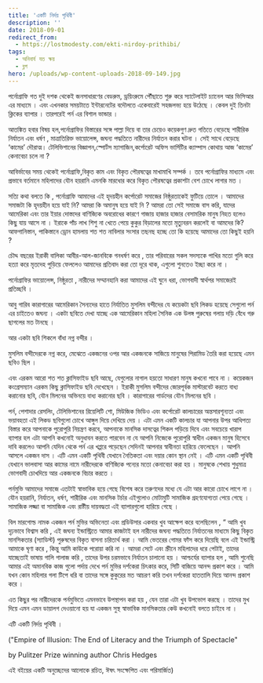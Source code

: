 ```yaml
---
title: 'একটি নির্দয় পৃথিবী'
description: ''
date: 2018-09-01
redirect_from:
  - https://lostmodesty.com/ekti-nirdoy-prithibi/
tags:
  - অনিবার্য যত ক্ষয়
  - ব্লগ
hero: /uploads/wp-content-uploads-2018-09-149.jpg
---
```


পর্নোগ্রাফি গত দুই দশক থেকেই জনসাধারণের বেডরুম, ড্রয়িংরুমে পৌঁছাতে শুরু করে স্যাটেলাইট চ্যানেল আর ভিসিআর এর মাধ্যমে । এবং এখনকার সময়টাতে ইন্টারনেটের বদৌলতে একেবারেই সহজলভ্য হয়ে উঠেছে । কেবল দুই তিনটা ক্লিকের ব্যাপার । তারপরেই পর্ন এর বিশাল ভান্ডার ।

আতঙ্কিত হবার বিষয় হল,পর্নোগ্রাফির বিস্তারের সঙ্গে পাল্লা দিয়ে বা তার চেয়েও কয়েকগুণ দ্রুত গতিতে বেড়েছে শারীরিক নির্যাতন এবং ধর্ষণ , মাত্রাতিরিক্ত ভায়োলেন্স, জঘন্য পদ্ধতিতে নারীদের নির্যাতন করার ঘটনা । সেই সাথে বেড়েছে ‘কামের’ দৌরাত্ম। টেলিভিশানের বিজ্ঞাপন,স্পোর্টস ম্যাগাজিন,কর্পোরেট অফিস ভার্সিটির ক্যাম্পাস কোথায় আজ ‘কামের’ কেনাবেচা চলে না ?

আবির্ভাবের সময় থেকেই পর্নোগ্রাফি,বিকৃত কাম এবং বিকৃত পৌরষত্বের মাখামাখি সম্পর্ক । তবে পর্নোগ্রাফির মাধ্যমে এবং প্রভাবে বর্তমানে মহিলাদের যৌন হয়রানি এমনকি মারধোর করে বিকৃত পৌরষত্বের প্রকাশটা বেশ চোখে লাগার মত ।

সত্যি কথা বলতে কি , পর্নোগ্রাফি আমাদের এই হৃদয়হীন কর্পোরেট সমাজের নিষ্ঠুরতাকেই ফুটিয়ে তোলে । আমাদের সমাজটা কি হৃদয়হীন হয়ে যাই নি? আমরা কি অমানুষ হয়ে যাই নি ? আমরা তো সেই সমাজে বাস করি, যাদের আমেরিকা এবং তার ইয়ার দোস্তদের বাণিজ্যিক অবরোধের কারণে গাজায় হাজার হাজার বেসামরিক মানুষ নিহত হলেও কিছু যায় আসে না । ইরাকে পাঁচ লাখ শিশু না খেতে পেয়ে কুকুর বিড়ালের মতো মৃত্যুবরন করলেই বা আমদের কি? আফগানিস্তান, পাকিস্তানে ড্রোন হামলায় শত শত নাবিলার সংসার তছনছ হচ্ছে তো কি হয়েছে আমাদের তো কিছুই হয়নি ?

চৌদ্দ বছরের ইরাকী বালিকা আবীর-আল-জানবিকে গনধর্ষণ করে , তার পরিবারের সকল সদস্যকে পাখির মতো গুলি করে হত্যা করে মৃতদেহ পুড়িয়ে ফেললেও আমাদের প্রতিবাদ করা তো দূরে থাক, এগুলো শুনতেও ইচ্ছা করে না ।

পর্নোগ্রাফির ভায়োলেন্স, নিষ্ঠুরতা , নারীদের সম্মানহানি করা আমাদের এই ঘুনে ধরা, ভোগবাদী স্বার্থপর সমাজেরই প্রতিচ্ছবি ।

আবু গারিব কারাগারের আমেরিকান সৈন্যদের হাতে নির্যাতিত মুসলিম বন্দীদের যে কয়েকটা ছবি লিকড হয়েছে সেগুলো পর্ন এর চাইতেও জঘন্য । একটা ছবিতে দেখা যাচ্ছে এক আমেরিকান মহিলা সৈনিক এক উলঙ্গ পুরুষের গলায় দড়ি বেঁধে গরু ছাগলের মত টানছে ।

আর একটা ছবি শিকলে বাঁধা নগ্ন বন্দীর ।

মুসলিম বন্দীদেরকে নগ্ন করে, মেঝেতে একজনের ওপর আর একজনকে সাজিয়ে মানুষের পিরামিড তৈরি করা হয়েছে এমন ছবিও ছিল ।

এবং এরকম আরো শত শত ক্লাসিফাইড ছবি আছে, যেগুলোর নাগাল হয়তো সাধারণ মানুষ কখনো পাবে না । কয়েকজন কংগ্রেসম্যান এরকম কিছু ক্লাসিফাইড ছবি দেখেছেন । ইরাকী মুসলিম বন্দীদের জোরপূর্বক মাস্টারবেট করতে বাধ্য করানোর ছবি, যৌন মিলনের অভিনয়ে বাধ্য করানোর ছবি । কারাগারের গার্ডদের যৌন মিলনের ছবি ।

পর্ন, পেশাদার রেসলিং, টেলিভিশানের রিয়েলিটি শো, মিউজিক ভিডিও এবং কর্পোরেট কালচারের অন্তসারশূন্যতা এবং ভয়াবহতা এই লিকড ছবিগুলো চোখে আঙ্গুল দিয়ে দেখিয়ে দেয় । এটা এমন একটি কালচার যা আপনার উপর আধিপত্য বিস্তার করে আপনাকে পুরোপুরি নিয়ন্ত্রণ করবে, আপনাকে মানসিক দাসত্বের শিকল পড়িয়ে দিবে এবং সবচেয়ে খারাপ ব্যাপার হল এটা আপনি কখনোই অনুধাবন করতে পারবেন না যে আপনি নিজেকে পুরোপুরি স্বাধীন একজন মানুষ হিসেবে দাবি করলেও আপনি যেদিন থেকে পর্ন এর খপ্পরে পড়েছেন সেদিনই আপনার স্বাধীনতা হারিয়ে ফেলেছেন । আপনি আসলে একজন দাস । এটি এমন একটি পৃথিবী যেখানে নৈতিকতা এবং দয়ার কোন স্থান নেই । এটি এমন একটি পৃথিবী যেখানে ভালবাসা আর কামের নামে নারীদেরকে বাণিজ্যিক পন্যের মতো কেনাবেচা করা হয় । মানুষকে শেখায় শুধুমাত্র ভোগবাদী চোখদিয়ে আর একজনকে বিচার করতে ।

পর্নমুভি আমাদের সমাজে এতটাই স্বাভাবিক হয়ে গেছে বিশেষ করে তরুণদের মধ্যে যে এটা আর কারো চোখে লাগে না । যৌন হয়রানি, নির্যাতন, ধর্ষণ, শারীরিক এবং মানসিক টর্চার এইগুলোও মোটামুটি সামাজিক গ্রহণযোগ্যতা পেয়ে গেছে । সামাজিক লজ্জা বা সামাজিক এবং রাষ্টীয় দায়বদ্ধতা এই ব্যাপারগুলো হারিয়ে গেছে ।

বিল মারগোল্ড নামক একজন পর্ন মুভির অভিনেতা এবং প্রডিউসার একবার খুব আক্ষেপ করে বলেছিলেন , “ আমি খুব দৃঢ়ভাবে বিশ্বাস করি , এই জঘন্য ইন্ডাস্ট্রিতে আমার কাজটাই হল নারীদের জঘন্য পদ্ধতিতে নির্যাতনের মাধ্যমে কিছু বিকৃত মানসিকতার (স্যাডিস্ট) পুরুষদের বিকৃত বাসনা চরিতার্থ করা । আমি ভেতরের গোমর ফাঁস করে দিয়েছি বলে এই ইন্ডাস্ট্রি আমাকে ঘৃণা করে , কিন্তু আমি কাউকে পরোয়া করি না । আমরা সেটে এবং স্ক্রীনে মহিলাদের ধরে পেটাই, তাদের যাচ্ছেতাই ভাষায় গালি গালাজ করি , তাদের উপর চরমভাবে নির্যাতন চালানো হয় । আশ্চর্যের ব্যাপার হল , আমি শুনেছি আমার এই অমানবিক কাজ গুলো পর্দায় দেখে পর্ন মুভির দর্শকেরা চিৎকার করে, সিটি বাজিয়ে আনন্দ প্রকাশ করে । আমি যখন কোন মহিলার গলা টিপে ধরি বা তাদের সঙ্গে কুকুরের মত আচরণ করি তখন দর্শকেরা হাততালি দিয়ে আনন্দ প্রকাশ করে ।

এত কিছুর পর নারীদেরকে পর্নমুভিতে এমনভাবে উপস্থাপন করা হয় , যেন তারা এটা খুব উপভোগ করছে । তাদের মুখ দিয়ে এমন এমন ডায়ালগ দেওয়ানো হয় যা একজন সুস্থ স্বাভাবিক মানসিকতার কেউ কখনোই বলতে চাইবে না ।

এটি একটি নির্দয় পৃথিবী ।

("Empire of Illusion: The End of Literacy and the Triumph of Spectacle"

by Pulitzer Prize winning author Chris Hedges

এই বইয়ের একটি অনুচ্ছেদের আলোকে রচিত, ঈষৎ সংক্ষেপিত এবং পরিমার্জিত)
